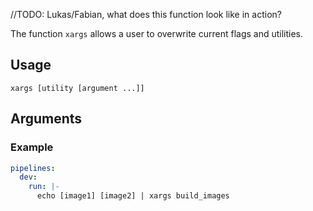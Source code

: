 //TODO: Lukas/Fabian, what does this function look like in action?

The function `xargs` allows a user to overwrite current flags and utilities.

## Usage

```
xargs [utility [argument ...]]
```

## Arguments

### Example

```yaml
pipelines:
  dev:
    run: |-
      echo [image1] [image2] | xargs build_images
```

